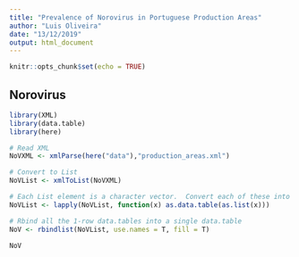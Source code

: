 ```yaml
---
title: "Prevalence of Norovirus in Portuguese Production Areas"
author: "Luis Oliveira"
date: "13/12/2019"
output: html_document
---
```


```r
knitr::opts_chunk$set(echo = TRUE)
```

## Norovirus

```r
library(XML)
library(data.table)
library(here)

# Read XML
NoVXML <- xmlParse(here("data"),"production_areas.xml")

# Convert to List
NoVList <- xmlToList(NoVXML)

# Each List element is a character vector.  Convert each of these into a data.table
NoVList <- lapply(NoVList, function(x) as.data.table(as.list(x)))

# Rbind all the 1-row data.tables into a single data.table
NoV <- rbindlist(NoVList, use.names = T, fill = T)

NoV

```

